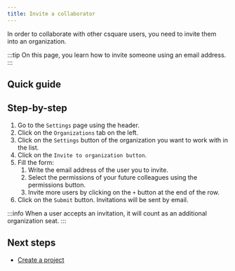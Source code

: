 ```yaml
---
title: Invite a collaborator
---
```



In order to collaborate with other csquare users, you need to invite them into an organization.

:::tip
On this page, you learn how to invite someone using an email address.
:::

## Quick guide

<VideoPlayer src="/videos/organizations-invite-collaborator.webm" />

## Step-by-step

1. Go to the `Settings` page using the header.
2. Click on the `Organizations` tab on the left.
3. Click on the `Settings` button of the organization you want to work with in the list.
4. Click on the `Invite to organization button`.
5. Fill the form:
   1. Write the email address of the user you to invite.
   2. Select the permissions of your future colleagues using the permissions button.
   3. Invite more users by clicking on the `+` button at the end of the row.
6. Click on the `Submit` button. Invitations will be sent by email.

:::info
When a user accepts an invitation, it will count as an additional organization seat.
:::

## Next steps

- [Create a project](../projects/create-project)
